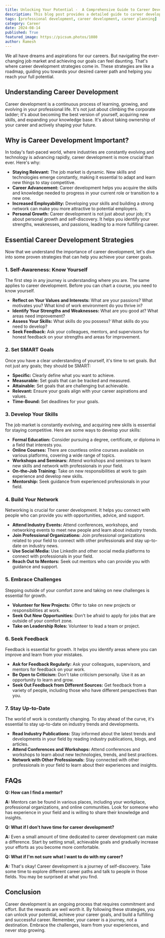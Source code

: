 ```yaml
---
title: Unlocking Your Potential -  A Comprehensive Guide to Career Development Strategies
description: This blog post provides a detailed guide to career development strategies, covering self-awareness, goal setting, skill development, networking, embracing challenges, seeking feedback, and staying up-to-date. Learn how to take control of your career and achieve your goals.
tags: [professional development, career development, career planning]
category: Career
date: 2024-08-14
published: True
featured_image: https://picsum.photos/1080
author: Ramesh
---
```



We all have dreams and aspirations for our careers. But navigating the ever-changing job market and achieving our goals can feel daunting. That's where career development strategies come in. These strategies are like a roadmap, guiding you towards your desired career path and helping you reach your full potential.

## Understanding Career Development

Career development is a continuous process of learning, growing, and evolving in your professional life. It's not just about climbing the corporate ladder; it's about becoming the best version of yourself, acquiring new skills, and expanding your knowledge base. It's about taking ownership of your career and actively shaping your future.

##  Why is Career Development Important?

In today's fast-paced world, where industries are constantly evolving and technology is advancing rapidly, career development is more crucial than ever. Here's why:

* **Staying Relevant:**  The job market is dynamic. New skills and technologies emerge constantly, making it essential to adapt and learn new things to stay competitive.
* **Career Advancement:**  Career development helps you acquire the skills and knowledge needed to progress in your current role or transition to a new one.
* **Increased Employability:**  Developing your skills and building a strong network can make you more attractive to potential employers.
* **Personal Growth:**  Career development is not just about your job; it's about personal growth and self-discovery. It helps you identify your strengths, weaknesses, and passions, leading to a more fulfilling career.

##  Essential Career Development Strategies

Now that we understand the importance of career development, let's dive into some proven strategies that can help you achieve your career goals.

### 1.  Self-Awareness: Know Yourself

The first step in any journey is understanding where you are. The same applies to career development. Before you can chart a course, you need to know yourself.

* **Reflect on Your Values and Interests:** What are your passions? What motivates you? What kind of work environment do you thrive in?
* **Identify Your Strengths and Weaknesses:** What are you good at? What areas need improvement?
* **Assess Your Skills:** What skills do you possess? What skills do you need to develop?
* **Seek Feedback:** Ask your colleagues, mentors, and supervisors for honest feedback on your strengths and areas for improvement.

### 2.  Set SMART Goals

Once you have a clear understanding of yourself, it's time to set goals. But not just any goals; they should be SMART:

* **Specific:**  Clearly define what you want to achieve.
* **Measurable:**  Set goals that can be tracked and measured.
* **Attainable:**  Set goals that are challenging but achievable.
* **Relevant:**  Ensure your goals align with your career aspirations and values.
* **Time-Bound:**  Set deadlines for your goals.

### 3.  Develop Your Skills

The job market is constantly evolving, and acquiring new skills is essential for staying competitive. Here are some ways to develop your skills:

* **Formal Education:**  Consider pursuing a degree, certificate, or diploma in a field that interests you.
* **Online Courses:**  There are countless online courses available on various platforms, covering a wide range of topics.
* **Workshops and Seminars:**  Attend workshops and seminars to learn new skills and network with professionals in your field.
* **On-the-Job Training:**  Take on new responsibilities at work to gain experience and develop new skills.
* **Mentorship:**  Seek guidance from experienced professionals in your field.

### 4.  Build Your Network

Networking is crucial for career development. It helps you connect with people who can provide you with opportunities, advice, and support.

* **Attend Industry Events:**  Attend conferences, workshops, and networking events to meet new people and learn about industry trends.
* **Join Professional Organizations:**  Join professional organizations related to your field to connect with other professionals and stay up-to-date on industry news.
* **Use Social Media:**  Use LinkedIn and other social media platforms to connect with professionals in your field.
* **Reach Out to Mentors:**  Seek out mentors who can provide you with guidance and support.

### 5.  Embrace Challenges

Stepping outside of your comfort zone and taking on new challenges is essential for growth.

* **Volunteer for New Projects:**  Offer to take on new projects or responsibilities at work.
* **Seek Out New Opportunities:**  Don't be afraid to apply for jobs that are outside of your comfort zone.
* **Take on Leadership Roles:**  Volunteer to lead a team or project.

### 6.  Seek Feedback

Feedback is essential for growth. It helps you identify areas where you can improve and learn from your mistakes.

* **Ask for Feedback Regularly:**  Ask your colleagues, supervisors, and mentors for feedback on your work.
* **Be Open to Criticism:**  Don't take criticism personally. Use it as an opportunity to learn and grow.
* **Seek Out Feedback from Different Sources:**  Get feedback from a variety of people, including those who have different perspectives than you.

### 7.  Stay Up-to-Date

The world of work is constantly changing. To stay ahead of the curve, it's essential to stay up-to-date on industry trends and developments.

* **Read Industry Publications:**  Stay informed about the latest trends and developments in your field by reading industry publications, blogs, and articles.
* **Attend Conferences and Workshops:**  Attend conferences and workshops to learn about new technologies, trends, and best practices.
* **Network with Other Professionals:**  Stay connected with other professionals in your field to learn about their experiences and insights.

##  FAQs

**Q: How can I find a mentor?**

**A:**  Mentors can be found in various places, including your workplace, professional organizations, and online communities. Look for someone who has experience in your field and is willing to share their knowledge and insights.

**Q: What if I don't have time for career development?**

**A:**  Even a small amount of time dedicated to career development can make a difference. Start by setting small, achievable goals and gradually increase your efforts as you become more comfortable.

**Q: What if I'm not sure what I want to do with my career?**

**A:**  That's okay! Career development is a journey of self-discovery. Take some time to explore different career paths and talk to people in those fields. You may be surprised at what you find.

##  Conclusion

Career development is an ongoing process that requires commitment and effort. But the rewards are well worth it. By following these strategies, you can unlock your potential, achieve your career goals, and build a fulfilling and successful career. Remember, your career is a journey, not a destination. Embrace the challenges, learn from your experiences, and never stop growing.
